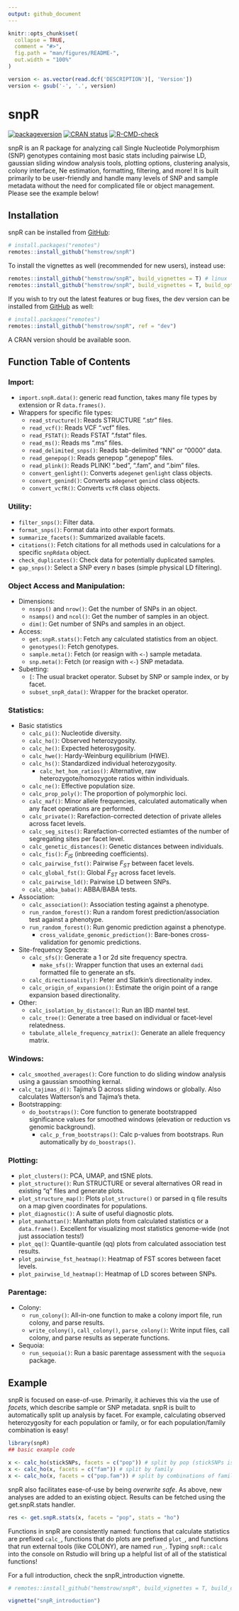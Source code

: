 ```yaml
---
output: github_document
---
```


<!-- README.md is generated from README.Rmd. Please edit that file -->

```r
knitr::opts_chunk$set(
  collapse = TRUE,
  comment = "#>",
  fig.path = "man/figures/README-",
  out.width = "100%"
)

version <- as.vector(read.dcf('DESCRIPTION')[, 'Version'])
version <- gsub('-', '.', version)
```

# snpR

<!-- badges: start -->
[![packageversion](https://img.shields.io/badge/Package%20version-`r version`-orange.svg?style=flat-square)](commits/master)
[![CRAN status](https://www.r-pkg.org/badges/version/snpR)](https://CRAN.R-project.org/package=snpR)
[![R-CMD-check](https://github.com/hemstrow/snpR/actions/workflows/R-CMD-check.yaml/badge.svg)](https://github.com/hemstrow/snpR/actions/workflows/R-CMD-check.yaml)
<!-- badges: end -->

snpR is an R package for analyzing call Single Nucleotide Polymorphism (SNP) genotypes containing most basic stats including pairwise LD, gaussian sliding window analysis tools, plotting options, clustering analysis, colony interface, Ne estimation, formatting, filtering, and more! It is built primarily to be user-friendly and handle many levels of SNP and sample metadata without the need for complicated file or object management. Please see the example below!

## Installation

snpR can be installed from [GitHub](https://github.com/hemstrow/snpR):

``` r
# install.packages("remotes")
remotes::install_github("hemstrow/snpR")
```

To install the vignettes as well (recommended for new users), instead use:

``` r
remotes::install_github("hemstrow/snpR", build_vignettes = T) # linux
remotes::install_github("hemstrow/snpR", build_vignettes = T, build_opts = c("--no-resave-data", "--no-manual")) # windows

```

If you wish to try out the latest features or bug fixes, the dev version can be installed from [GitHub](https://github.com/hemstrow/snpR) as well:

``` r
# install.packages("remotes")
remotes::install_github("hemstrow/snpR", ref = "dev")
```

A CRAN version should be available soon.

## Function Table of Contents

### Import:

* `import.snpR.data()`: generic read function, takes many file types by extension or R `data.frames()`.
* Wrappers for specific file types:
    + `read_structure()`: Reads STRUCTURE ".str" files.
    + `read_vcf()`: Reads VCF ".vcf" files.
    + `read_FSTAT()`: Reads FSTAT ".fstat" files.
    + `read_ms()`: Reads ms ".ms" files.
    + `read_delimited_snps()`: Reads tab-delimited "NN" or "0000" data.
    + `read_genepop()`: Reads genepop ".genepop" files.
    + `read_plink()`: Reads PLINK! ".bed", ".fam", and ".bim" files.
    + `convert_genlight()`: Converts `adegenet` `genlight` class objects.
    + `convert_genind()`: Converts `adegenet` `genind` class objects.
    + `convert_vcfR()`: Converts `vcfR` class objects.

### Utility:

* `filter_snps()`: Filter data.
* `format_snps()`: Format data into other export formats.
* `summarize_facets()`: Summarized available facets.
* `citations()`: Fetch citations for all methods used in calculations for a specific `snpRdata` object.
* `check_duplicates()`: Check data for potentially duplicated samples.
* `gap_snps()`: Select a SNP every *n* bases (simple physical LD filtering).

### Object Access and Manipulation:

* Dimensions:
    + `nsnps()` and `nrow()`: Get the number of SNPs in an object.
    + `nsamps()` and `ncol()`: Get the number of samples in an object.
    + `dim()`: Get number of SNPs and samples in an object.
* Access:
    + `get.snpR.stats()`: Fetch any calculated statistics from an object.
    + `genotypes()`: Fetch genotypes.
    + `sample.meta()`: Fetch (or reasign with `<-`) sample metadata.
    + `snp.meta()`: Fetch (or reasign with `<-`) SNP metadata.
* Subetting:
    + `[`: The usual bracket operator. Subset by SNP or sample index, or by facet.
    + `subset_snpR_data()`: Wrapper for the bracket operator.

### Statistics:

* Basic statistics
    + `calc_pi()`: Nucleotide diversity.
    + `calc_ho()`: Observed heterozygosity.
    + `calc_he()`: Expected heterosygosity.
    + `calc_hwe()`: Hardy-Weinburg equilibrium (HWE).
    + `calc_hs()`: Standardized individual heterozygosity.
        - `calc_het_hom_ratios()`: Alternative, raw heterozygote/homozygote ratios within individuals.
    + `calc_ne()`: Effective population size.
    + `calc_prop_poly()`: The proportion of polymorphic loci.
    + `calc_maf()`: Minor allele frequencies, calculated automatically when any facet operations are performed.
    + `calc_private()`: Rarefaction-corrected detection of private alleles across facet levels.
    + `calc_seg_sites()`: Rarefaction-corrected estiamtes of the number of segregating sites per facet level.
    + `calc_genetic_distances()`: Genetic distances between individuals.
    + `calc_fis()`: $F_{IS}$ (inbreeding coefficients).
    + `calc_pairwise_fst()`: Pairwise $F_{ST}$ between facet levels.
    + `calc_global_fst()`: Global $F_{ST}$ across facet levels.
    + `calc_pairwise_ld()`: Pairwise LD between SNPs.
    + `calc_abba_baba()`: ABBA/BABA tests.
* Association:
    + `calc_association()`: Association testing against a phenotype.
    + `run_random_forest()`: Run a random forest prediction/association test against a phenotype.
    + `run_random_forest()`: Run genomic prediction against a phenotype.
        - `cross_validate_genomic_prediction()`: Bare-bones cross-validation for genomic predictions.
* Site-frequency Spectra:
    + `calc_sfs()`: Generate a 1 or 2d site frequency spectra.
        - `make_sfs()`: Wrapper function that uses an external `dadi` formatted file to generate an sfs.
    + `calc_directionality()`: Peter and Slatkin's directionality index.
    + `calc_origin_of_expansion()`: Estimate the origin point of a range expansion based directionality.
* Other:
    + `calc_isolation_by_distance()`: Run an IBD mantel test.
    + `calc_tree()`: Generate a tree based on individual or facet-level relatedness.
    + `tabulate_allele_frequency_matrix()`: Generate an allele frequency matrix.

### Windows:

* `calc_smoothed_averages()`: Core function to do sliding window analysis using a gaussian smoothing kernal.
* `calc_tajimas_d()`: Tajima's D across sliding windows or globally. Also calculates Watterson's and Tajima's theta.
* Bootstrapping:
    + `do_bootstraps()`: Core function to generate bootstrapped significance values for smoothed windows (elevation or reduction vs genomic background).
        - `calc_p_from_bootstraps()`: Calc p-values from bootstraps. Run automatically by `do_boostraps()`.

### Plotting:

* `plot_clusters()`: PCA, UMAP, and tSNE plots.
* `plot_structure()`: Run STRUCTURE or several alternatives OR read in existing "q" files and generate plots.
* `plot_structure_map()`: Plots `plot_structure()` or parsed in q file results on a map given coordinates for populations.
* `plot_diagnostic()`: A suite of useful diagnostic plots.
* `plot_manhattan()`: Manhattan plots from calculated statistics or a `data.frame()`. Excellent for visualizing most statistics genome-wide (not just association tests!)
* `plot_qq()`: Quantile-quantile (qq) plots from calculated association test results.
* `plot_pairwise_fst_heatmap()`: Heatmap of FST scores between facet levels.
* `plot_pairwise_ld_heatmap()`: Heatmap of LD scores between SNPs.

### Parentage:

* Colony:
    + `run_colony()`: All-in-one function to make a colony import file, run colony, and parse results.
    + `write_colony()`, `call_colony()`, `parse_colony()`: Write input files, call colony, and parse results as seperate functions.
* Sequoia:
    + `run_sequoia()`: Run a basic parentage assessment with the `sequoia` package.


## Example

snpR is focused on ease-of-use. Primarily, it achieves this via the use of *facets*, which describe sample or SNP metadata. snpR is built to automatically split up analysis by facet. For example, calculating observed heterozygosity for each population or family, or for each population/family combination is easy!


```r
library(snpR)
## basic example code

x <- calc_ho(stickSNPs, facets = c("pop")) # split by pop (stickSNPs is an example dataset included in snpR)
x <- calc_ho(x, facets = c("fam")) # split by family
x <- calc_ho(x, facets = c("pop.fam")) # split by combinations of family and pop
```

snpR also facilitates ease-of-use by being *overwrite safe*. As above, new analyses are added to an existing object. Results can be fetched using the get.snpR.stats handler.

```r
res <- get.snpR.stats(x, facets = "pop", stats = "ho")

```

Functions in snpR are consistently named: functions that calculate statistics are prefixed `calc_`, functions that do plots are prefixed `plot_`, and functions that run external tools (like COLONY), are named `run_`. Typing `snpR::calc` into the console on Rstudio will bring up a helpful list of all of the statistical functions!

For a full introduction, check the snpR_introduction vignette. 

```r
# remotes::install_github("hemstrow/snpR", build_vignettes = T, build_opts = c("--no-resave-data", "--no-manual"))

vignette("snpR_introduction")
```